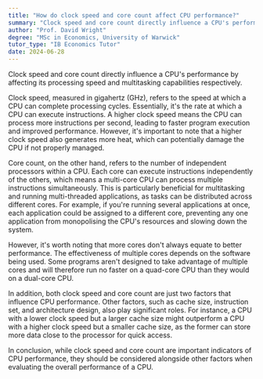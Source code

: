 ```yaml
---
title: "How do clock speed and core count affect CPU performance?"
summary: "Clock speed and core count directly influence a CPU's performance by affecting its processing speed and multitasking capabilities respectively."
author: "Prof. David Wright"
degree: "MSc in Economics, University of Warwick"
tutor_type: "IB Economics Tutor"
date: 2024-06-28
---
```


Clock speed and core count directly influence a CPU's performance by affecting its processing speed and multitasking capabilities respectively.

Clock speed, measured in gigahertz (GHz), refers to the speed at which a CPU can complete processing cycles. Essentially, it's the rate at which a CPU can execute instructions. A higher clock speed means the CPU can process more instructions per second, leading to faster program execution and improved performance. However, it's important to note that a higher clock speed also generates more heat, which can potentially damage the CPU if not properly managed.

Core count, on the other hand, refers to the number of independent processors within a CPU. Each core can execute instructions independently of the others, which means a multi-core CPU can process multiple instructions simultaneously. This is particularly beneficial for multitasking and running multi-threaded applications, as tasks can be distributed across different cores. For example, if you're running several applications at once, each application could be assigned to a different core, preventing any one application from monopolising the CPU's resources and slowing down the system.

However, it's worth noting that more cores don't always equate to better performance. The effectiveness of multiple cores depends on the software being used. Some programs aren't designed to take advantage of multiple cores and will therefore run no faster on a quad-core CPU than they would on a dual-core CPU.

In addition, both clock speed and core count are just two factors that influence CPU performance. Other factors, such as cache size, instruction set, and architecture design, also play significant roles. For instance, a CPU with a lower clock speed but a larger cache size might outperform a CPU with a higher clock speed but a smaller cache size, as the former can store more data close to the processor for quick access.

In conclusion, while clock speed and core count are important indicators of CPU performance, they should be considered alongside other factors when evaluating the overall performance of a CPU.
    
